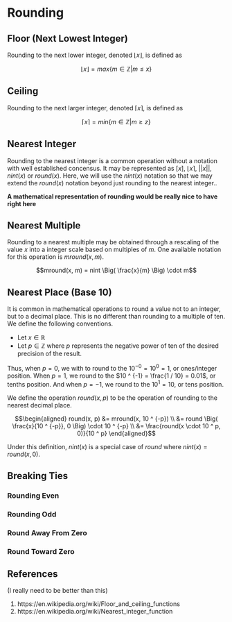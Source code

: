 # Rounding

## Floor (Next Lowest Integer)

Rounding to the next lower integer, denoted $\lfloor x \rfloor$, is defined as

$$\lfloor x \rfloor = max\{m \in \mathbb{Z} | m \leq x\}$$

## Ceiling

Rounding to the next larger integer, denoted $\lceil x \rceil$, is defined as

$$\lceil x \rceil = min\{m \in \mathbb{Z} | m \geq z\}$$

## Nearest Integer

Rounding to the nearest integer is a common operation without a notation with well established concensus.  It may be represented as $\lbrack x \rbrack$, $\lfloor x \rceil$, $||x||$, $nint(x)$ or $round(x)$.  Here, we will use the $nint(x)$ notation so that we may extend the $round(x)$ notation beyond just rounding to the nearest integer..

**A mathematical representation of rounding would be really nice to have right here**

## Nearest Multiple

Rounding to a nearest multiple may be obtained through a rescaling of the value $x$ into a integer scale based on multiples of $m$. One available notation for this operation is $mround(x, m)$.

$$mround(x, m) = nint \Big( \frac{x}{m} \Big) \cdot m$$

## Nearest Place (Base 10)

It is common in mathematical operations to round a value not to an integer, but to a decimal place.  This is no different than rounding to a multiple of ten.  We define the following conventions.

* Let $x \in \mathbb{R}$
* Let $p \in \mathbb{Z}$ where $p$ represents the negative power of ten of the desired precision of the result. 

Thus, when $p = 0$, we with to round to the $10 ^ {-0} = 10^0 = 1$, or ones/integer position.  When $p = 1$, we round to the $10 ^ {-1} = \frac{1 / 10} = 0.01$, or tenths position.  And when $p = -1$, we round to the $10 ^ 1 = 10$, or tens position.

We define the operation $round(x, p)$ to be the operation of rounding to the nearest decimal place. 

$$\begin{aligned}
round(x, p) &= mround(x, 10 ^ {-p}) \\
  &= round \Big( \frac{x}{10 ^ {-p}}, 0 \Big) \cdot 10 ^ {-p} \\
  &= \frac{round(x \cdot 10 ^ p, 0)}{10 ^ p}
\end{aligned}$$

Under this definition, $nint(x)$ is a special case of $round$ where $nint(x) = round(x, 0)$.

## Breaking Ties

### Rounding Even

### Rounding Odd

### Round Away From Zero

### Round Toward Zero

## References
(I really need to be better than this)

1. https://en.wikipedia.org/wiki/Floor_and_ceiling_functions
2. https://en.wikipedia.org/wiki/Nearest_integer_function
